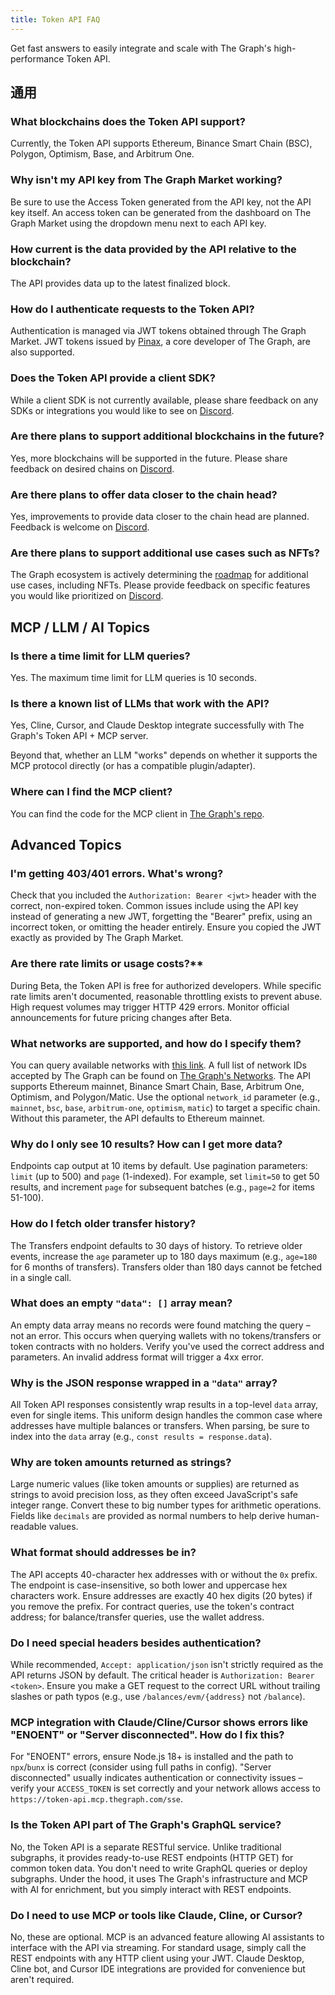 ```yaml
---
title: Token API FAQ
---
```


Get fast answers to easily integrate and scale with The Graph's high-performance Token API.

## 通用

### What blockchains does the Token API support?

Currently, the Token API supports Ethereum, Binance Smart Chain (BSC), Polygon, Optimism, Base, and Arbitrum One.

### Why isn't my API key from The Graph Market working?

Be sure to use the Access Token generated from the API key, not the API key itself. An access token can be generated from the dashboard on The Graph Market using the dropdown menu next to each API key.

### How current is the data provided by the API relative to the blockchain?

The API provides data up to the latest finalized block.

### How do I authenticate requests to the Token API?

Authentication is managed via JWT tokens obtained through The Graph Market. JWT tokens issued by [Pinax](https://pinax.network/en), a core developer of The Graph, are also supported.

### Does the Token API provide a client SDK?

While a client SDK is not currently available, please share feedback on any SDKs or integrations you would like to see on [Discord](https://discord.gg/graphprotocol).

### Are there plans to support additional blockchains in the future?

Yes, more blockchains will be supported in the future. Please share feedback on desired chains on [Discord](https://discord.gg/graphprotocol).

### Are there plans to offer data closer to the chain head?

Yes, improvements to provide data closer to the chain head are planned. Feedback is welcome on [Discord](https://discord.gg/graphprotocol).

### Are there plans to support additional use cases such as NFTs?

The Graph ecosystem is actively determining the [roadmap](https://thegraph.com/blog/token-api-the-graph/) for additional use cases, including NFTs. Please provide feedback on specific features you would like prioritized on [Discord](https://discord.gg/graphprotocol).

## MCP / LLM / AI Topics

### Is there a time limit for LLM queries?

Yes. The maximum time limit for LLM queries is 10 seconds.

### Is there a known list of LLMs that work with the API?

Yes, Cline, Cursor, and Claude Desktop integrate successfully with The Graph's Token API + MCP server.

Beyond that, whether an LLM "works" depends on whether it supports the MCP protocol directly (or has a compatible plugin/adapter).

### Where can I find the MCP client?

You can find the code for the MCP client in [The Graph's repo](https://github.com/graphprotocol/mcp-client).

## Advanced Topics

### I'm getting 403/401 errors. What's wrong?

Check that you included the `Authorization: Bearer <jwt>` header with the correct, non-expired token. Common issues include using the API key instead of generating a new JWT, forgetting the "Bearer" prefix, using an incorrect token, or omitting the header entirely. Ensure you copied the JWT exactly as provided by The Graph Market.

### Are there rate limits or usage costs?\*\*

During Beta, the Token API is free for authorized developers. While specific rate limits aren't documented, reasonable throttling exists to prevent abuse. High request volumes may trigger HTTP 429 errors. Monitor official announcements for future pricing changes after Beta.

### What networks are supported, and how do I specify them?

You can query available networks with [this link](https://token-api.thegraph.com/#tag/monitoring/GET/networks). A full list of network IDs accepted by The Graph can be found on [The Graph's Networks](https://thegraph.com/docs/en/supported-networks/). The API supports Ethereum mainnet, Binance Smart Chain, Base, Arbitrum One, Optimism, and Polygon/Matic. Use the optional `network_id` parameter (e.g., `mainnet`, `bsc`, `base`, `arbitrum-one`, `optimism`, `matic`) to target a specific chain. Without this parameter, the API defaults to Ethereum mainnet.

### Why do I only see 10 results? How can I get more data?

Endpoints cap output at 10 items by default. Use pagination parameters: `limit` (up to 500) and `page` (1-indexed). For example, set `limit=50` to get 50 results, and increment `page` for subsequent batches (e.g., `page=2` for items 51-100).

### How do I fetch older transfer history?

The Transfers endpoint defaults to 30 days of history. To retrieve older events, increase the `age` parameter up to 180 days maximum (e.g., `age=180` for 6 months of transfers). Transfers older than 180 days cannot be fetched in a single call.

### What does an empty `"data": []` array mean?

An empty data array means no records were found matching the query – not an error. This occurs when querying wallets with no tokens/transfers or token contracts with no holders. Verify you've used the correct address and parameters. An invalid address format will trigger a 4xx error.

### Why is the JSON response wrapped in a `"data"` array?

All Token API responses consistently wrap results in a top-level `data` array, even for single items. This uniform design handles the common case where addresses have multiple balances or transfers. When parsing, be sure to index into the `data` array (e.g., `const results = response.data`).

### Why are token amounts returned as strings?

Large numeric values (like token amounts or supplies) are returned as strings to avoid precision loss, as they often exceed JavaScript's safe integer range. Convert these to big number types for arithmetic operations. Fields like `decimals` are provided as normal numbers to help derive human-readable values.

### What format should addresses be in?

The API accepts 40-character hex addresses with or without the `0x` prefix. The endpoint is case-insensitive, so both lower and uppercase hex characters work. Ensure addresses are exactly 40 hex digits (20 bytes) if you remove the prefix. For contract queries, use the token's contract address; for balance/transfer queries, use the wallet address.

### Do I need special headers besides authentication?

While recommended, `Accept: application/json` isn't strictly required as the API returns JSON by default. The critical header is `Authorization: Bearer <token>`. Ensure you make a GET request to the correct URL without trailing slashes or path typos (e.g., use `/balances/evm/{address}` not `/balance`).

### MCP integration with Claude/Cline/Cursor shows errors like "ENOENT" or "Server disconnected". How do I fix this?

For "ENOENT" errors, ensure Node.js 18+ is installed and the path to `npx`/`bunx` is correct (consider using full paths in config). "Server disconnected" usually indicates authentication or connectivity issues – verify your `ACCESS_TOKEN` is set correctly and your network allows access to `https://token-api.mcp.thegraph.com/sse`.

### Is the Token API part of The Graph's GraphQL service?

No, the Token API is a separate RESTful service. Unlike traditional subgraphs, it provides ready-to-use REST endpoints (HTTP GET) for common token data. You don't need to write GraphQL queries or deploy subgraphs. Under the hood, it uses The Graph's infrastructure and MCP with AI for enrichment, but you simply interact with REST endpoints.

### Do I need to use MCP or tools like Claude, Cline, or Cursor?

No, these are optional. MCP is an advanced feature allowing AI assistants to interface with the API via streaming. For standard usage, simply call the REST endpoints with any HTTP client using your JWT. Claude Desktop, Cline bot, and Cursor IDE integrations are provided for convenience but aren't required.

